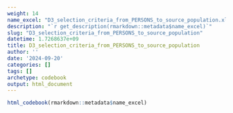 ```yaml
---
weight: 14
name_excel: "D3_selection_criteria_from_PERSONS_to_source_population.xlsx"
description: "`r get_description(rmarkdown::metadata$name_excel)`"
slug: "D3_selection_criteria_from_PERSONS_to_source_population"
datetime: 1.7268637e+09
title: D3_selection_criteria_from_PERSONS_to_source_population
author: ''
date: '2024-09-20'
categories: []
tags: []
archetype: codebook
output: html_document
---
```


```r
html_codebook(rmarkdown::metadata$name_excel)
```
